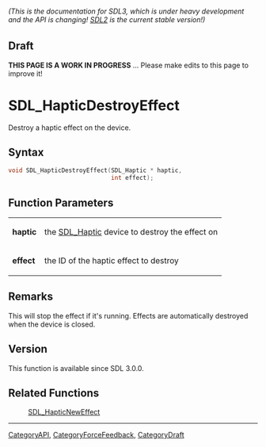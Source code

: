====== (This is the documentation for SDL3, which is under heavy development and the API is changing! [https://wiki.libsdl.org/ SDL2] is the current stable version!) ======

== Draft ==

'''THIS PAGE IS A WORK IN PROGRESS''' ... Please make edits to this page to improve it!
= SDL_HapticDestroyEffect =

Destroy a haptic effect on the device.

== Syntax ==

<syntaxhighlight lang='c'>
void SDL_HapticDestroyEffect(SDL_Haptic * haptic,
                             int effect);
</syntaxhighlight>

== Function Parameters ==

{|
|'''haptic'''
|the [[SDL_Haptic]] device to destroy the effect on
|-
|'''effect'''
|the ID of the haptic effect to destroy
|}

== Remarks ==

This will stop the effect if it's running. Effects are automatically
destroyed when the device is closed.

== Version ==

This function is available since SDL 3.0.0.

== Related Functions ==

:[[SDL_HapticNewEffect]]

----
[[CategoryAPI]], [[CategoryForceFeedback]], [[CategoryDraft]]


